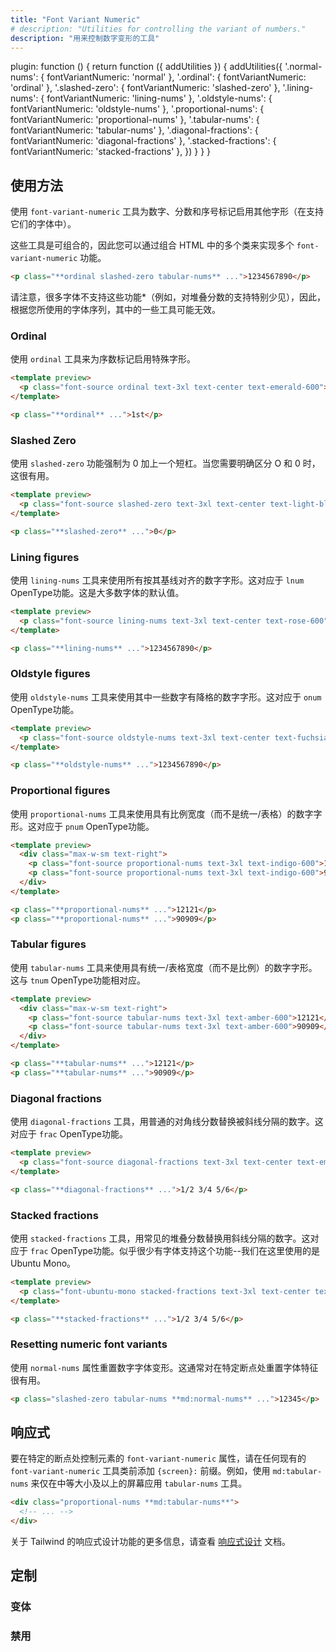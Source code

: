 ```yaml
---
title: "Font Variant Numeric"
# description: "Utilities for controlling the variant of numbers."
description: "用来控制数字变形的工具"
---
```



  plugin: function () {
    return function ({ addUtilities }) {
      addUtilities({
        '.normal-nums': { fontVariantNumeric: 'normal' },
        '.ordinal': { fontVariantNumeric: 'ordinal' },
        '.slashed-zero': { fontVariantNumeric: 'slashed-zero' },
        '.lining-nums': { fontVariantNumeric: 'lining-nums' },
        '.oldstyle-nums': { fontVariantNumeric: 'oldstyle-nums' },
        '.proportional-nums': { fontVariantNumeric: 'proportional-nums' },
        '.tabular-nums': { fontVariantNumeric: 'tabular-nums' },
        '.diagonal-fractions': { fontVariantNumeric: 'diagonal-fractions' },
        '.stacked-fractions': { fontVariantNumeric: 'stacked-fractions' },
      })
    }
  }
}

## 使用方法

<!-- Use the `font-variant-numeric` utilities to enable additional glyphs for numbers, fractions, and ordinal markers *(in fonts that support them)*. -->
使用 `font-variant-numeric` 工具为数字、分数和序号标记启用其他字形（在支持它们的字体中）。

<!-- These utilities are composable so you can enable multiple `font-variant-numeric` features by combining multiple classes in your HTML: -->
这些工具是可组合的，因此您可以通过组合 HTML 中的多个类来实现多个 `font-variant-numeric` 功能。

```html
<p class="**ordinal slashed-zero tabular-nums** ...">1234567890</p>
```

<!-- Note that many fonts don't support these features *(stacked fractions support for example is especially rare)*, so some of these utilities may have no effect depending on the font family you are using. -->
请注意，很多字体不支持这些功能*（例如，对堆叠分数的支持特别少见），因此，根据您所使用的字体序列，其中的一些工具可能无效。

### Ordinal

<!-- Use the `ordinal` utility to enable special glyphs for the ordinal markers. -->
使用 `ordinal` 工具来为序数标记启用特殊字形。

```html emerald
<template preview>
  <p class="font-source ordinal text-3xl text-center text-emerald-600">1st</p>
</template>

<p class="**ordinal** ...">1st</p>
```


### Slashed Zero

<!-- Use the `slashed-zero` utility to force a 0 with a slash; this is useful when a clear distinction between O and 0 is needed. -->
使用 `slashed-zero` 功能强制为 0 加上一个短杠。当您需要明确区分 O 和 0 时，这很有用。

```html lightBlue
<template preview>
  <p class="font-source slashed-zero text-3xl text-center text-light-blue-600">0</p>
</template>

<p class="**slashed-zero** ...">0</p>
```

### Lining figures

<!-- Use the `lining-nums` utility to use the numeric glyphs that are all aligned by their baseline. This corresponds to the `lnum` OpenType feature. This is the default for most fonts. -->
使用 `lining-nums` 工具来使用所有按其基线对齐的数字字形。这对应于 `lnum` OpenType功能。这是大多数字体的默认值。

```html rose
<template preview>
  <p class="font-source lining-nums text-3xl text-center text-rose-600">1234567890</p>
</template>

<p class="**lining-nums** ...">1234567890</p>
```

### Oldstyle figures

<!-- Use the `oldstyle-nums` utility to use numeric glyphs where some numbers have descenders. This corresponds to the `onum` OpenType feature. -->
使用 `oldstyle-nums` 工具来使用其中一些数字有降格的数字字形。这对应于 `onum` OpenType功能。

```html fuchsia
<template preview>
  <p class="font-source oldstyle-nums text-3xl text-center text-fuchsia-600">1234567890</p>
</template>

<p class="**oldstyle-nums** ...">1234567890</p>
```

### Proportional figures

<!-- Use the `proportional-nums` utility to use numeric glyphs that have proportional widths (rather than uniform/tabular). This corresponds to the `pnum` OpenType feature. -->
使用 `proportional-nums` 工具来使用具有比例宽度（而不是统一/表格）的数字字形。这对应于 `pnum` OpenType功能。

```html indigo
<template preview>
  <div class="max-w-sm text-right">
    <p class="font-source proportional-nums text-3xl text-indigo-600">12121</p>
    <p class="font-source proportional-nums text-3xl text-indigo-600">90909</p>
  </div>
</template>

<p class="**proportional-nums** ...">12121</p>
<p class="**proportional-nums** ...">90909</p>
```

### Tabular figures

<!-- Use the `tabular-nums` utility to use numeric glyphs that have uniform/tabular widths (rather than proportional). This corresponds to the `tnum` OpenType feature. -->
使用 `tabular-nums` 工具来使用具有统一/表格宽度（而不是比例）的数字字形。这与 `tnum` OpenType功能相对应。

```html amber
<template preview>
  <div class="max-w-sm text-right">
    <p class="font-source tabular-nums text-3xl text-amber-600">12121</p>
    <p class="font-source tabular-nums text-3xl text-amber-600">90909</p>
  </div>
</template>

<p class="**tabular-nums** ...">12121</p>
<p class="**tabular-nums** ...">90909</p>
```

### Diagonal fractions

<!-- Use the `diagonal-fractions` utility to replace numbers separated by a slash with common diagonal fractions. This corresponds to the `frac` OpenType feature. -->
使用 `diagonal-fractions` 工具，用普通的对角线分数替换被斜线分隔的数字。这对应于 `frac` OpenType功能。

```html emerald
<template preview>
  <p class="font-source diagonal-fractions text-3xl text-center text-emerald-600">1/2 3/4 5/6</p>
</template>

<p class="**diagonal-fractions** ...">1/2 3/4 5/6</p>
```

### Stacked fractions

<!-- Use the `stacked-fractions` utility to replace numbers separated by a slash with common stacked fractions. This corresponds to the `frac` OpenType feature. Very few fonts seem to support this feature — we've used Ubuntu Mono here. -->
使用 `stacked-fractions` 工具，用常见的堆叠分数替换用斜线分隔的数字。这对应于 `frac` OpenType功能。似乎很少有字体支持这个功能--我们在这里使用的是 Ubuntu Mono。

```html lightBlue
<template preview>
  <p class="font-ubuntu-mono stacked-fractions text-3xl text-center text-light-blue-600">1/2 3/4 5/6</p>
</template>

<p class="**stacked-fractions** ...">1/2 3/4 5/6</p>
```


### Resetting numeric font variants

<!-- Use the `normal-nums` propery to reset numeric font variants. This is usually useful for resetting a font feature at a particular breakpoint: -->
使用 `normal-nums` 属性重置数字字体变形。这通常对在特定断点处重置字体特征很有用。

```html
<p class="slashed-zero tabular-nums **md:normal-nums** ...">12345</p>
```

## 响应式

<!-- To control `font-variant-numeric` property of an element at a specific breakpoint, add a `{screen}:` prefix to any existing `font-variant-numeric` utility. For example, use `md:tabular-nums` to apply the `tabular-nums` utility at only medium screen sizes and above. -->
要在特定的断点处控制元素的 `font-variant-numeric` 属性，请在任何现有的 `font-variant-numeric` 工具类前添加 `{screen}:` 前缀。例如，使用 `md:tabular-nums` 来仅在中等大小及以上的屏幕应用 `tabular-nums` 工具。

```html
<div class="proportional-nums **md:tabular-nums**">
  <!-- ... -->
</div>
```

<!-- For more information about Tailwind's responsive design features, check out the [Responsive Design](/docs/responsive-design) documentation. -->
关于 Tailwind 的响应式设计功能的更多信息，请查看 [响应式设计](/docs/responsive-design) 文档。

## 定制

### 变体

<Variants plugin="fontVariantNumeric" />

### 禁用

<Disabling plugin="fontVariantNumeric" />
